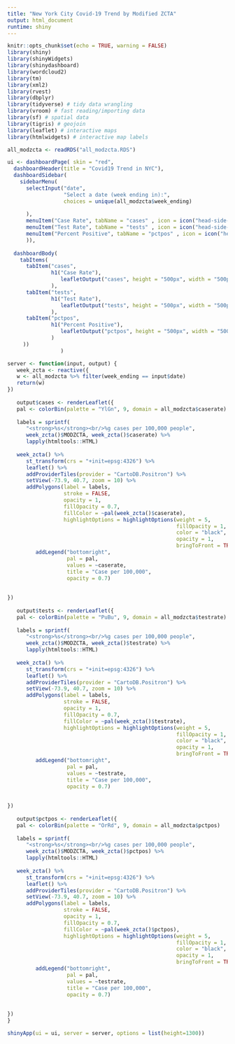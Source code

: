 ---
title: "New York City Covid-19 Trend by Modified ZCTA"
output: html_document
runtime: shiny
---


```{r setup, include=FALSE}
knitr::opts_chunk$set(echo = TRUE, warning = FALSE)
library(shiny)
library(shinyWidgets)
library(shinydashboard)
library(wordcloud2)
library(tm)
library(xml2)
library(rvest)
library(dbplyr)
library(tidyverse) # tidy data wrangling
library(vroom) # fast reading/importing data
library(sf) # spatial data
library(tigris) # geojoin
library(leaflet) # interactive maps
library(htmlwidgets) # interactive map labels
```

```{r echo=FALSE}
all_modzcta <- readRDS("all_modzcta.RDS")
```

```{r include=FALSE}
ui <- dashboardPage( skin = "red",
  dashboardHeader(title = "Covid19 Trend in NYC"),
  dashboardSidebar(
    sidebarMenu(
      selectInput("date",
                  "Select a date (week ending in):",
                  choices = unique(all_modzcta$week_ending)
         
      ),
      menuItem("Case Rate", tabName = "cases" , icon = icon("head-side-cough")),
      menuItem("Test Rate", tabName = "tests" , icon = icon("head-side-mask")),
      menuItem("Percent Positive", tabName = "pctpos" , icon = icon("head-side-virus"))
      )),
   
  dashboardBody(
    tabItems(
      tabItem("cases",
              h1("Case Rate"),
                 leafletOutput("cases", height = "500px", width = "500px")
              ),
      tabItem("tests",
              h1("Test Rate"),
                 leafletOutput("tests", height = "500px", width = "500px")
              ),
      tabItem("pctpos",
              h1("Percent Positive"),
                 leafletOutput("pctpos", height = "500px", width = "500px")
              )
     ))
                 )

```


```{r include=FALSE}
server <- function(input, output) {
   week_zcta <- reactive({
   w <- all_modzcta %>% filter(week_ending == input$date)
   return(w)
})
   
   output$cases <- renderLeaflet({
   pal <- colorBin(palette = "YlGn", 9, domain = all_modzcta$caserate)
   
   labels = sprintf(
      "<strong>%s</strong><br/>%g cases per 100,000 people",
      week_zcta()$MODZCTA, week_zcta()$caserate) %>%
      lapply(htmltools::HTML)
   
   week_zcta() %>%
      st_transform(crs = "+init=epsg:4326") %>%
      leaflet() %>%
      addProviderTiles(provider = "CartoDB.Positron") %>%
      setView(-73.9, 40.7, zoom = 10) %>%
      addPolygons(label = labels,
                  stroke = FALSE,
                  opacity = 1,
                  fillOpacity = 0.7,
                  fillColor = ~pal(week_zcta()$caserate),
                  highlightOptions = highlightOptions(weight = 5,
                                                      fillOpacity = 1,
                                                      color = "black",
                                                      opacity = 1,
                                                      bringToFront = TRUE))%>%
         addLegend("bottomright",
                   pal = pal,
                   values = ~caserate,
                   title = "Case per 100,000",
                   opacity = 0.7)
      
   
})
   
   output$tests <- renderLeaflet({
   pal <- colorBin(palette = "PuBu", 9, domain = all_modzcta$testrate)
   
   labels = sprintf(
      "<strong>%s</strong><br/>%g cases per 100,000 people",
      week_zcta()$MODZCTA, week_zcta()$testrate) %>%
      lapply(htmltools::HTML)
   
   week_zcta() %>%
      st_transform(crs = "+init=epsg:4326") %>%
      leaflet() %>%
      addProviderTiles(provider = "CartoDB.Positron") %>%
      setView(-73.9, 40.7, zoom = 10) %>%
      addPolygons(label = labels,
                  stroke = FALSE,
                  opacity = 1,
                  fillOpacity = 0.7,
                  fillColor = ~pal(week_zcta()$testrate),
                  highlightOptions = highlightOptions(weight = 5,
                                                      fillOpacity = 1,
                                                      color = "black",
                                                      opacity = 1,
                                                      bringToFront = TRUE))%>%
         addLegend("bottomright",
                   pal = pal,
                   values = ~testrate,
                   title = "Case per 100,000",
                   opacity = 0.7)
      
   
})
   
   output$pctpos <- renderLeaflet({
   pal <- colorBin(palette = "OrRd", 9, domain = all_modzcta$pctpos)
   
   labels = sprintf(
      "<strong>%s</strong><br/>%g cases per 100,000 people",
      week_zcta()$MODZCTA, week_zcta()$pctpos) %>%
      lapply(htmltools::HTML)
   
   week_zcta() %>%
      st_transform(crs = "+init=epsg:4326") %>%
      leaflet() %>%
      addProviderTiles(provider = "CartoDB.Positron") %>%
      setView(-73.9, 40.7, zoom = 10) %>%
      addPolygons(label = labels,
                  stroke = FALSE,
                  opacity = 1,
                  fillOpacity = 0.7,
                  fillColor = ~pal(week_zcta()$pctpos),
                  highlightOptions = highlightOptions(weight = 5,
                                                      fillOpacity = 1,
                                                      color = "black",
                                                      opacity = 1,
                                                      bringToFront = TRUE))%>%
         addLegend("bottomright",
                   pal = pal,
                   values = ~testrate,
                   title = "Case per 100,000",
                   opacity = 0.7)
      
   
})
}
```


```{r echo=FALSE, warning=FALSE}
shinyApp(ui = ui, server = server, options = list(height=1300))
```
